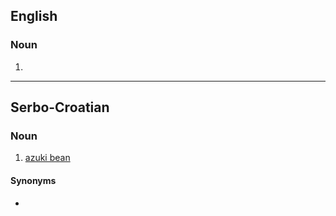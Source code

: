 ==English==

===Noun===
{{en-noun|?}}

# {{alt form|adzuki|lang=en}}

----

==Serbo-Croatian==

===Noun===
{{sh-noun|g=m}}

# [[azuki bean]]

====Synonyms====
* {{l|sh|adzuki}}